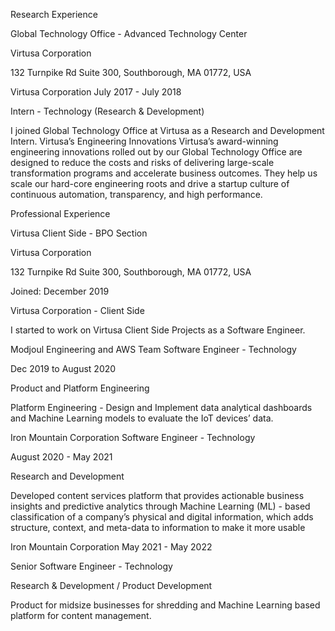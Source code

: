 

Research Experience 

Global Technology Office - Advanced Technology Center

Virtusa Corporation

132 Turnpike Rd Suite 300, Southborough, MA 01772, USA

Virtusa Corporation
July 2017 - July 2018

Intern - Technology (Research & Development)

I joined Global Technology Office at Virtusa as a Research and Development Intern. Virtusa's Engineering Innovations Virtusa's award-winning engineering innovations rolled out by our Global Technology Office are designed to reduce the costs and risks of delivering large-scale transformation programs and accelerate business outcomes. They help us scale our hard-core engineering roots and drive a startup culture of continuous automation, transparency, and high performance.



Professional Experience


Virtusa Client Side - BPO Section

Virtusa Corporation

132 Turnpike Rd Suite 300, Southborough, MA 01772, USA

Joined: December 2019

Virtusa Corporation - Client Side

I started to work on Virtusa Client Side Projects as a Software Engineer.


Modjoul Engineering and AWS Team
Software Engineer - Technology

Dec 2019 to August 2020

Product and Platform Engineering

Platform Engineering - Design and Implement data analytical dashboards and Machine Learning models to evaluate the IoT devices' data.



Iron Mountain Corporation
Software Engineer - Technology

August 2020 - May 2021

Research and Development

Developed content services platform that provides actionable business insights and predictive analytics through Machine Learning (ML) - based classification of a company's physical and digital information, which adds structure, context, and meta-data to information to make it more usable



Iron Mountain Corporation
May 2021 - May 2022

Senior Software Engineer - Technology 

Research & Development / Product Development

Product for midsize businesses for shredding and Machine Learning based platform for content management.



